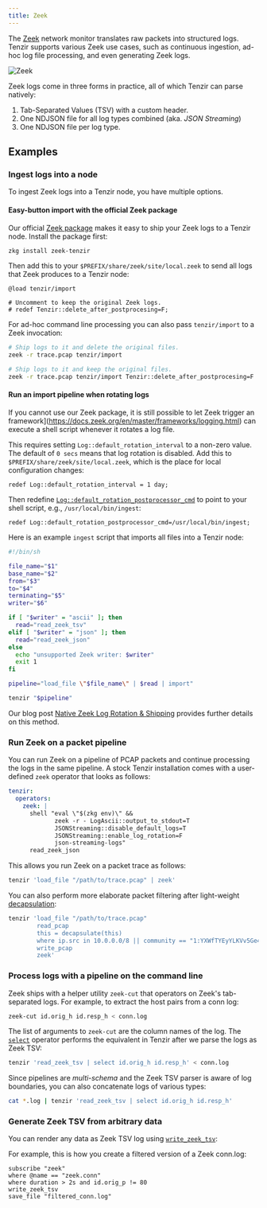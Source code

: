 ```yaml
---
title: Zeek
---
```


The [Zeek](https://zeek.org) network monitor translates raw packets into
structured logs. Tenzir supports various Zeek use cases, such as continuous
ingestion, ad-hoc log file processing, and even generating Zeek logs.

![Zeek](zeek.svg)

Zeek logs come in three forms in practice, all of which Tenzir can parse
natively:

1. Tab-Separated Values (TSV) with a custom header.
2. One NDJSON file for all log types combined (aka. *JSON Streaming*)
3. One NDJSON file per log type.

## Examples

### Ingest logs into a node

To ingest Zeek logs into a Tenzir node, you have multiple options.

#### Easy-button import with the official Zeek package

Our official [Zeek package](https://github.com/tenzir/zeek-tenzir) makes it easy
to ship your Zeek logs to a Tenzir node. Install the package first:

```bash
zkg install zeek-tenzir
```

Then add this to your `$PREFIX/share/zeek/site/local.zeek` to send all logs that
Zeek produces to a Tenzir node:

```
@load tenzir/import

# Uncomment to keep the original Zeek logs.
# redef Tenzir::delete_after_postprocesing=F;
```

For ad-hoc command line processing you can also pass `tenzir/import` to a Zeek
invocation:

```bash
# Ship logs to it and delete the original files.
zeek -r trace.pcap tenzir/import

# Ship logs to it and keep the original files.
zeek -r trace.pcap tenzir/import Tenzir::delete_after_postprocesing=F
```

#### Run an import pipeline when rotating logs

If you cannot use our Zeek package, it is still possible to let Zeek trigger an
framework](https://docs.zeek.org/en/master/frameworks/logging.html) can execute
a shell script whenever it rotates a log file.

This requires setting `Log::default_rotation_interval` to a non-zero value. The
default of `0 secs` means that log rotation is disabled. Add this to
`$PREFIX/share/zeek/site/local.zeek`, which is the place for local configuration
changes:

```
redef Log::default_rotation_interval = 1 day;
```

Then redefine
[`Log::default_rotation_postprocessor_cmd`](https://docs.zeek.org/en/master/scripts/base/frameworks/logging/main.zeek.html#id-Log::default_rotation_postprocessor_cmd)
to point to your shell script, e.g., `/usr/local/bin/ingest`:

```
redef Log::default_rotation_postprocessor_cmd=/usr/local/bin/ingest;
```

Here is an example `ingest` script that imports all files into a Tenzir node:

```bash title="ingest"
#!/bin/sh

file_name="$1"
base_name="$2"
from="$3"
to="$4"
terminating="$5"
writer="$6"

if [ "$writer" = "ascii" ]; then
  read="read_zeek_tsv"
elif [ "$writer" = "json" ]; then
  read="read_zeek_json"
else
  echo "unsupported Zeek writer: $writer"
  exit 1
fi

pipeline="load_file \"$file_name\" | $read | import"

tenzir "$pipeline"
```

Our blog post [Native Zeek Log Rotation &
Shipping](/blog/native-zeek-log-rotation-and-shipping) provides further details
on this method.

### Run Zeek on a packet pipeline

You can run Zeek on a pipeline of PCAP packets and continue processing the logs
in the same pipeline. A stock Tenzir installation comes with a user-defined
`zeek` operator that looks as follows:

```yaml title=tenzir.yaml
tenzir:
  operators:
    zeek: |
      shell "eval \"$(zkg env)\" &&
             zeek -r - LogAscii::output_to_stdout=T
             JSONStreaming::disable_default_logs=T
             JSONStreaming::enable_log_rotation=F
             json-streaming-logs"
      read_zeek_json
```

This allows you run Zeek on a packet trace as follows:

```bash
tenzir 'load_file "/path/to/trace.pcap" | zeek'
```

You can also perform more elaborate packet filtering after light-weight
[decapsulation](../../reference/functions/decapsulate):

```bash
tenzir 'load_file "/path/to/trace.pcap"
        read_pcap
        this = decapsulate(this)
        where ip.src in 10.0.0.0/8 || community == "1:YXWfTYEyYLKVv5Ge4WqijUnKTrM="
        write_pcap
        zeek'
```

### Process logs with a pipeline on the command line

Zeek ships with a helper utility `zeek-cut` that operators on Zeek's
tab-separated logs. For example, to extract the host pairs from a conn log:

```bash
zeek-cut id.orig_h id.resp_h < conn.log
```

The list of arguments to `zeek-cut` are the column names of the log. The
[`select`](../../reference/operators/select) operator performs the equivalent in
Tenzir after we parse the logs as Zeek TSV:

```bash
tenzir 'read_zeek_tsv | select id.orig_h id.resp_h' < conn.log
```

Since pipelines are *multi-schema* and the Zeek TSV parser is aware of log
boundaries, you can also concatenate logs of various types:

```bash
cat *.log | tenzir 'read_zeek_tsv | select id.orig_h id.resp_h'
```

### Generate Zeek TSV from arbitrary data

You can render any data as Zeek TSV log using
[`write_zeek_tsv`](../../reference/operators/write_zeek_tsv):

For example, this is how you create a filtered version of a Zeek conn.log:

```tql
subscribe "zeek"
where @name == "zeek.conn"
where duration > 2s and id.orig_p != 80
write_zeek_tsv
save_file "filtered_conn.log"
```
